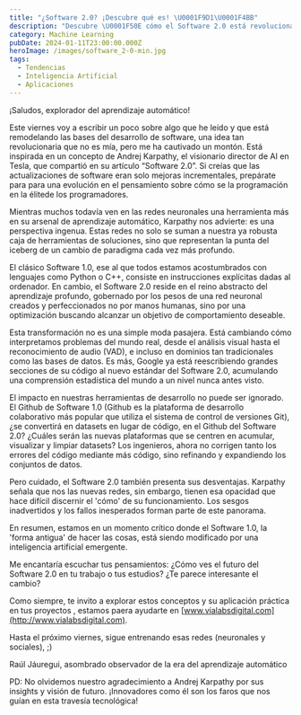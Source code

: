 ---
title: "¿Software 2.0? ¡Descubre qué es! \U0001F9D1‍\U0001F4BB"
description: "Descubre \U0001F50E cómo el Software 2.0 está revolucionando el desarrollo de aplicaciones, inspirado por Andrej Karpathy.  ⚙️ Aprende las ventajas sobre Software 1.0 y prepárate para una nueva era de programación de IA."
category: Machine Learning
pubDate: 2024-01-11T23:00:00.000Z
heroImage: /images/software_2-0-min.jpg
tags:
  - Tendencias
  - Inteligencia Artificial
  - Aplicaciones
---

¡Saludos, explorador del aprendizaje automático!

Este viernes voy a escribir un poco sobre algo que he leído y que está remodelando las bases del desarrollo de software, una idea tan revolucionaria que no es mía, pero me ha cautivado un montón. Está inspirada en un concepto de Andrej Karpathy, el visionario director de AI en Tesla, que compartió en su artículo “Software 2.0”. Si creías que las actualizaciones de software eran solo mejoras incrementales, prepárate para para una evolución en el pensamiento sobre cómo se la programación en la élitede los programadores.

Mientras muchos todavía ven en las redes neuronales una herramienta más en su arsenal de aprendizaje automático, Karpathy nos advierte: es una perspectiva ingenua. Estas redes no solo se suman a nuestra ya robusta caja de herramientas de soluciones, sino que representan la punta del iceberg de un cambio de paradigma cada vez más profundo.

El clásico Software 1.0, ese al que todos estamos acostumbrados con lenguajes como Python o C++, consiste en instrucciones explícitas dadas al ordenador. En cambio, el Software 2.0 reside en el reino abstracto del aprendizaje profundo, gobernado por los pesos de una red neuronal creados y perfeccionados no por manos humanas, sino por una optimización buscando alcanzar un objetivo de comportamiento deseable.

Esta transformación no es una simple moda pasajera. Está cambiando cómo interpretamos problemas del mundo real, desde el análisis visual hasta el reconocimiento de audio (VAD), e incluso en dominios tan tradicionales como las bases de datos. Es más, Google ya está reescribiendo grandes secciones de su código al nuevo estándar del Software 2.0, acumulando una comprensión estadística del mundo a un nivel nunca antes visto.

El impacto en nuestras herramientas de desarrollo no puede ser ignorado. El Github de Software 1.0 (Github es la plataforma de desarrollo colaborativo más popular que utiliza el sistema de control de versiones Git), ¿se convertirá en datasets en lugar de código, en el Github del Software 2.0? ¿Cuáles serán las nuevas plataformas que se centren en acumular, visualizar y limpiar datasets? Los ingenieros, ahora no corrigen tanto los errores del código mediante más código, sino refinando y expandiendo los conjuntos de datos.

Pero cuidado, el Software 2.0 también presenta sus desventajas. Karpathy señala que nos las nuevas redes, sin embargo, tienen esa opacidad que hace difícil discernir el 'cómo' de su funcionamiento. Los sesgos inadvertidos y los fallos inesperados forman parte de este panorama.

En resumen, estamos en un momento crítico donde el Software 1.0, la 'forma antigua' de hacer las cosas, está siendo modificado por una inteligencia artificial emergente.

Me encantaría escuchar tus pensamientos: ¿Cómo ves el futuro del Software 2.0 en tu trabajo o tus estudios? ¿Te parece interesante el cambio?

Como siempre, te invito a explorar estos conceptos y su aplicación práctica en tus proyectos ,  estamos paera ayudarte en [www.vialabsdigital.com](http://www.vialabsdigital.com).

Hasta el próximo viernes, sigue entrenando esas redes (neuronales y sociales), ;)

Raúl Jáuregui, asombrado observador de la era del aprendizaje automático

PD: No olvidemos nuestro agradecimiento a Andrej Karpathy por sus insights y visión de futuro. ¡Innovadores como él son los faros que nos guían en esta travesía tecnológica!
